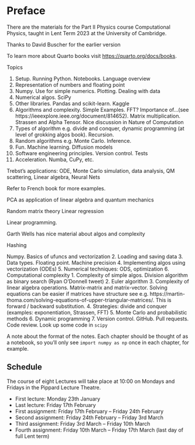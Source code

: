 # Preface {.unnumbered}

There are the materials for the Part II Physics course Computational Physics, taught in Lent Term 2023 at the University of Cambridge.

Thanks to David Buscher for the earlier version

To learn more about Quarto books visit <https://quarto.org/docs/books>.

Topics

1. Setup. Running Python. Notebooks. Language overview
2. Representation of numbers and floating point
3. Numpy. Use for simple numerics. Plotting. Dealing with data
4. Numerical algos. SciPy
5. Other libraries. Pandas and scikit-learn. Kaggle
6. Algorithms and complexity. Simple Examples. FFT? Importance of...(see https://ieeexplore.ieee.org/document/814652). Matrix multiplication. Strassen and Alpha Tensor. Nice discussion in Nature of Computation
7. Types of algorithm e.g. divide and conquer, dynamic programming (at level of grokking algos book). Recursion. 
8. Random algorithms e.g. Monte Carlo. Inference.
9. Fun. Machine learning. Diffusion models
10. Software engineering principles. Version control. Tests
11. Acceleration. Numba, CuPy, etc.

Trebst's applications:
ODE, Monte Carlo simulation, data analysis, QM scattering, Linear algebra, Neural Nets

Refer to French book for more examples.

PCA as application of linear algebra and quantum mechanics

Random matrix theory
Linear regression

Linear programming.

Garth Wells has nice material about algos and complexity

Hashing


Numpy. Basics of ufuncs and vectorization 
2. Loading and saving data
3. Data types. Floating point. Machine precision
4. Implementing algos using vectorization (ODEs)
5. Numerical techniques: ODS, optimization
6. Computational complexity
	1. Complexity of simple algos. Division algorithm as binary search (Ryan O'Donnell tweet)
	2. Euler algorithm
	3. Complexity of linear algebra operations. Matrix-matrix and matrix-vector. Solving equations can be easier if matrices have structure see e.g. https://martin-thoma.com/solving-equations-of-upper-triangular-matrices/. This is forward   / backward substitution. 
	4. Strategies: divide and conquer (examples: exponentiation, Strassen, FFT)
	5. Monte Carlo and probabilistic methods
	6. Dynamic programming
7. Version control. GitHub. Pull requests. Code review. Look up some code in `scipy`

A note about the format of the notes. Each chapter should be thought of as a notebook, so you'll only see `import numpy as np` once in each chapter, for example. 

## Schedule

The course of eight Lectures will take place at 10:00 on Mondays and Fridays in the Pippard Lecture Theatre.

- First lecture: Monday 23th January
- Last lecture: Friday 17th February
- First assignment: Friday 17th February – Friday 24th February
- Second assignment: Friday 24th February – Friday 3rd March
- Third assignment: Friday 3rd March – Friday 10th March
- Fourth assignment: Friday 10th March – Friday 17th March (last day of full Lent term)